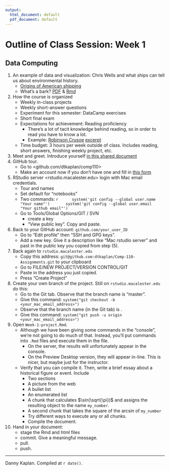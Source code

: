 ```yaml
---
output:
  html_document: default
  pdf_document: default
---
```

# Outline of Class Session: Week 1

## Data Computing

1. An example of data and visualization: Chris Wells and what ships can tell us about environmental history.
    - [Origins of American shipping](http://sappingattention.blogspot.com/2012/10/data-narratives-and-structural.html)
    - What's a bark? [PDF](Resources/Whats_a_bark.pdf) & [Rmd](Resources/Whats_a_bark.Rmd)
2. How the course is organized
    - Weekly in-class projects
    - Weekly short-answer questions
    - Experiment for this semester: DataCamp exercises
    - Short final exam
    - Expectations for achievement: Reading proficiency
        - There's a lot of tacit knowledge behind reading, so in order to read you have to know a lot.
        - Example: [Robinson Crusoe](http://www.gutenberg.org/files/521/521-h/521-h.htm) [excerpt](RobinsonCrusoe.txt)
    - Time budget: 3 hours per week outside of class. Includes reading, short answers, finishing weekly project, etc.
3. Meet and greet. Introduce yourself [in this shared document](https://docs.google.com/document/d/19_1y2YitiRFcj5mGFZTMkjpdXnf6uvwY3uPW7RD4UvI/edit?usp=sharing)
4. GitHub tour. 
    - Go to <github.com/dtkaplan/comp110>
    - Make an account now if you don't have one and fill in [this form](https://docs.google.com/forms/d/e/1FAIpQLSdEMEn_uHkv4Wm3BDYZ4TU_XxrrSVfXlQ5S7NK0vZvTTm5u-Q/viewform)
5. RStudio server <rstudio.macalester.edu> login with Mac email credentials.
    - Tour and names
    - Set default for "notebooks"
    - Two commands: 
        ```r
        system('git config --global user.name "Your name"') 
        system('git config --global user.email "Your github email"') 
```
    - Go to Tools/Global Options/GIT / SVN 
        - create a key
        - "View public key". Copy and paste.
6. Back to your GitHub account: `github.com/your_user_ID`
    - Go to "Edit profile" then  "SSH and GPG keys".
    - Add a new key. Give it a description like "Mac rstudio server" and past in the public key you copied from step (5).
7. Back again to `rstudio.macalester.edu`
    - Copy this address: `git@github.com:dtkaplan/Comp-110-Assignments.git` to your clipboard
    - Go to FILE/NEW PROJECT/VERSION CONTROL/GIT
    - Paste in the address you just copied.
    - Press "Create Project"
8. Create your own branch of the project. Still on `rstudio.macalester.edu` do this:
    - Go to the Git tab. Observe that the branch name is "master".
    - Give this command: `system("git checkout -b <your_mac_email_address>")`
    - Observe that the branch name (in the Git tab) is <your_mac_email_address>.
    - Give this command: `system("git push -u origin <your_mac_email_address>")`
9. Open `Week-1-project.Rmd`. 
    - Although we have been giving some commands in the "console", we're not going to do much of that. Instead, you'll put commands into `.Rmd` files and execute them in the file.
        - On the server, the results will unfortunately appear in the console.
        - On the Preview Desktop version, they will appear in-line. This is nicer, but maybe just for the instructor.
    - Verify that you can compile it. Then, write a brief essay about a historical figure or event. Include
        - Two sections
        - A picture from the web
        - A bullet list
        - An enumerated list
        - A chunk that calculates $\sin(\sqrt{\pi})$ and assigns the resulting object to the name `my_number`. 
        - A second chunk that takes the square of the arcsin of `my_number`
        - Try different ways to execute any or all chunks.
        - Compile the document.
10. Hand in your document:
    - stage the Rmd and html files
    - commit. Give a meaningful message.
    - pull.
    - push.


-------------------

Danny Kaplan. Compiled at `r date()`.